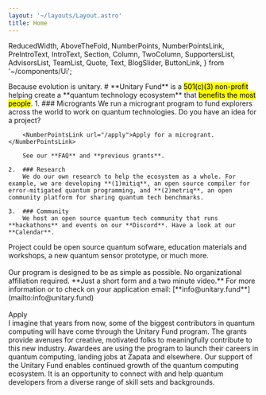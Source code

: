 ```yaml
---
layout: '~/layouts/Layout.astro'
title: Home
---
```


  ReducedWidth,
  AboveTheFold,
  NumberPoints,
  NumberPointsLink,
  PreIntroText,
  IntroText,
  Section,
  Column,
  TwoColumn,
  SupportersList,
  AdvisorsList,
  TeamList,
  Quote,
  Text,
  BlogSlider,
  ButtonLink,
} from '~/components/Ui';

<AboveTheFold>
  <PreIntroText>
    Because evolution is unitary.
  </PreIntroText>
  <IntroText>
    # **Unitary Fund** is a <mark>501(c)(3) non-profit</mark> helping create a **quantum technology ecosystem** that <mark>benefits the most people</mark>.
  </IntroText>

  <NumberPoints title="We do three main things">
    1. ### Microgrants
        We run a microgrant program to fund explorers across the world to work on quantum technologies. Do you have an idea for a project?
        
        <NumberPointsLink url="/apply">Apply for a microgrant.</NumberPointsLink>

        See our **FAQ** and **previous grants**.

    2.  ### Research
        We do our own research to help the ecosystem as a whole. For example, we are developing **(1)mitiq**, an open source compiler for error-mitigated quantum programming, and **(2)metriq**, an open community platform for sharing quantum tech benchmarks.

    3.  ### Community
        We host an open source quantum tech community that runs **hackathons** and events on our **Discord**. Have a look at our **Calendar**.

  </NumberPoints>
</AboveTheFold>

<Section
  title="We give $4k cash grants to <mark>quantum tech projects</mark>"
  topSpacing="large"
  bottomSpacing="large"
  titleStyle="secondary"
>
  <ReducedWidth>
    <Text style="one">
      Project could be open source quantum sofware, education materials and
      workshops, a new quantum sensor prototype, or much more.
    </Text>
    <br></br>
    <Text style="two">
      Our program is designed to be as simple as possible. No organizational
      affiliation required. **Just a short form and a two minute video.** For
      more information or to check on your application email:
      [**info@unitary.fund**](mailto:info@unitary.fund)
    </Text>
    <br></br>
    <ButtonLink url="apply">Apply</ButtonLink>
  </ReducedWidth>
</Section>

<Section
  title="Latest Updates"
  topSpacing="medium"
  bottomSpacing="medium"
  titleStyle="secondary"
  backgroundColor="light-grey"
>
  <BlogSlider />
</Section>

<Section
  title="Supporters"
  topSpacing="extra-large"
  bottomSpacing="extra-large"
  subtitle="Learn more about our corporate membership program."
  button={{ url: '#', text: 'Donate Now' }}
  titleStyle="primary"
>
  <TwoColumn>
    <Column title="Core Members" titleStyle="marked">
      <SupportersList type="core" />
    </Column>
    <Column title="Supporting Members" isCollapsible={true}>
      <SupportersList type="supporting" columns={2} />
    </Column>
  </TwoColumn>
  <Column title="Other Supporters" isCollapsible={true}>
    <SupportersList type="other" columns={4} />
  </Column>
</Section>

<Section title="Testimonials" topSpacing="small" bottomSpacing="large">
  <TwoColumn>
    <Column>
      <Quote person="Peter Johnson" position="Co-Founder, Zapata Computing">
        I imagine that years from now, some of the biggest contributors in
        quantum computing will have come through the Unitary Fund program. The
        grants provide avenues for creative, motivated folks to meaningfully
        contribute to this new industry. Awardees are using the program to
        launch their careers in quantum computing, landing jobs at Zapata and
        elsewhere.
      </Quote>
    </Column>
    <Column>
      <Quote person="Travis L. Scholten" position="IBM Quantum">
        Our support of the Unitary Fund enables continued growth of the quantum
        computing ecosystem. It is an opportunity to connect with and help
        quantum developers from a diverse range of skill sets and backgrounds.
      </Quote>
    </Column>
  </TwoColumn>
  <TwoColumn>
    <Column title="Advisors" isCollapsible={true}>
      <AdvisorsList columns={2} />
    </Column>
    <Column title="Unitary Fund Members" isCollapsible={true}>
      <TeamList />
    </Column>
  </TwoColumn>
</Section>
